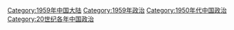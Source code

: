 [[Category:1959年中国大陆|Category:1959年中国大陆]]
[[Category:1959年政治|Category:1959年政治]]
[[Category:1950年代中国政治|Category:1950年代中国政治]]
[[Category:20世纪各年中国政治|Category:20世纪各年中国政治]]